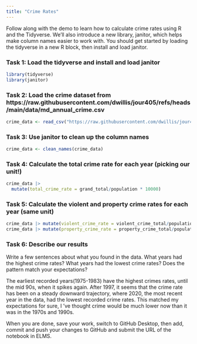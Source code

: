 ```yaml
---
title: "Crime Rates"
---
```


Follow along with the demo to learn how to calculate crime rates using R and the Tidyverse. We'll also introduce a new library, janitor, which helps make column names easier to work with. You should get started by loading the tidyverse in a new R block, then install and load janitor.

### Task 1: Load the tidyverse and install and load janitor
```r
library(tidyverse)
library(janitor)
```



### Task 2: Load the crime dataset from https://raw.githubusercontent.com/dwillis/jour405/refs/heads/main/data/md_annual_crime.csv
```r
crime_data <- read_csv("https://raw.githubusercontent.com/dwillis/jour405/refs/heads/main/data/md_annual_crime.csv")
```



### Task 3: Use janitor to clean up the column names
```r
crime_data <- clean_names(crime_data)
```




### Task 4: Calculate the total crime rate for each year (picking our unit!)
```r
crime_data |>
  mutate(total_crime_rate = grand_total/population * 10000)
```



### Task 5: Calculate the violent and property crime rates for each year (same unit)
```r
crime_data |> mutate(violent_crime_rate = violent_crime_total/population * 10000)
crime_data |> mutate(property_crime_rate = property_crime_total/population * 10000)
```



### Task 6: Describe our results

Write a few sentences about what you found in the data. What years had the highest crime rates? What years had the lowest crime rates? Does the pattern match your expectations?

The earliest recorded years(1975-1983) have the highest crimes rates, until the mid 90s, when it spikes again. After 1997, it seems that the crime rate has been on a steady downward trajectory, where 2020, the most recent year in the data, had the lowest recorded crime rates. This matched my expectations for sure, I 've thought crime would be much lower now than it was in the 1970s and 1990s. 





When you are done, save your work, switch to GitHub Desktop, then add, commit and push your changes to GitHub and submit the URL of the notebook in ELMS.

